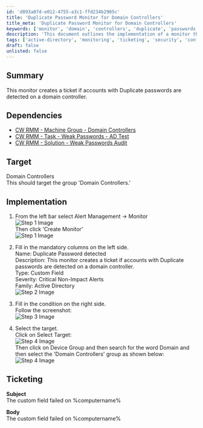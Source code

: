 ```yaml
---
id: 'd093a07d-e012-4755-a3c1-ffd234b2905c'
title: 'Duplicate Password Monitor for Domain Controllers'
title_meta: 'Duplicate Password Monitor for Domain Controllers'
keywords: ['monitor', 'domain', 'controllers', 'duplicate', 'passwords', 'ticket']
description: 'This document outlines the implementation of a monitor that creates a ticket when duplicate passwords are detected on a domain controller. It includes dependencies, target specifications, and step-by-step implementation instructions.'
tags: ['active-directory', 'monitoring', 'ticketing', 'security', 'configuration', 'alert']
draft: false
unlisted: false
---
```

## Summary

This monitor creates a ticket if accounts with Duplicate passwords are detected on a domain controller.

## Dependencies

- [CW RMM - Machine Group - Domain Controllers](https://proval.itglue.com/DOC-5078775-14036214)
- [CW RMM - Task - Weak Passwords - AD Test](https://proval.itglue.com/DOC-5078775-17546396)
- [CW RMM - Solution - Weak Passwords Audit](https://proval.itglue.com/DOC-5078775-17872310)

## Target

Domain Controllers  
This should target the group 'Domain Controllers.'

## Implementation

1. From the left bar select Alert Management -> Monitor  
   ![Step 1 Image](../../../static/img/Duplicate-Password-detected/image_1.png)  
   Then click 'Create Monitor'  
   ![Step 1 Image](../../../static/img/Duplicate-Password-detected/image_2.png)  

2. Fill in the mandatory columns on the left side.  
   Name: Duplicate Password detected  
   Description: This monitor creates a ticket if accounts with Duplicate passwords are detected on a domain controller.  
   Type: Custom Field  
   Severity: Critical Non-Impact Alerts  
   Family: Active Directory  
   ![Step 2 Image](../../../static/img/Duplicate-Password-detected/image_3.png)  

3. Fill in the condition on the right side.  
   Follow the screenshot:  
   ![Step 3 Image](../../../static/img/Duplicate-Password-detected/image_4.png)  

4. Select the target.  
   Click on Select Target:  
   ![Step 4 Image](../../../static/img/Duplicate-Password-detected/image_5.png)  
   Then click on Device Group and then search for the word Domain and then select the 'Domain Controllers' group as shown below:  
   ![Step 4 Image](../../../static/img/Duplicate-Password-detected/image_6.png)  

## Ticketing

**Subject**  
The custom field failed on %computername%

**Body**  
The custom field failed on %computername%











